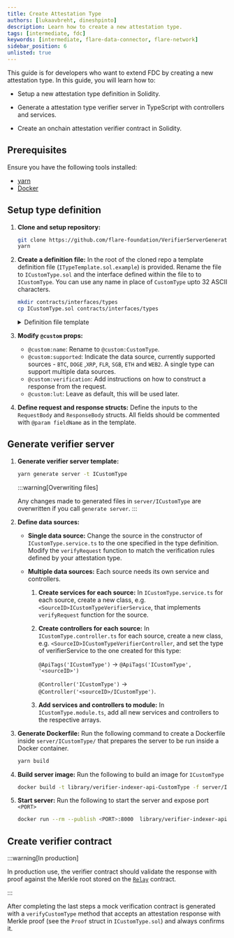 ```yaml
---
title: Create Attestation Type
authors: [lukaavbreht, dineshpinto]
description: Learn how to create a new attestation type.
tags: [intermediate, fdc]
keywords: [intermediate, flare-data-connector, flare-network]
sidebar_position: 6
unlisted: true
---
```



This guide is for developers who want to extend FDC by creating a new attestation type. In this guide, you will learn how to:

- Setup a new attestation type definition in Solidity.

- Generate a attestation type verifier server in TypeScript with controllers and services.

- Create an onchain attestation verifier contract in Solidity.

## Prerequisites

Ensure you have the following tools installed:

- [yarn](https://yarnpkg.com/)
- [Docker](https://www.docker.com)

## Setup type definition

1. **Clone and setup repository:**

   ```bash
   git clone https://github.com/flare-foundation/VerifierServerGenerator.git
   yarn
   ```

2. **Create a definition file:** In the root of the cloned repo a template definition file (`ITypeTemplate.sol.example`) is provided. Rename the file to `ICustomType.sol` and the interface defined within the file to to `ICustomType`. You can use any name in place of `CustomType` upto 32 ASCII characters.

   ```bash
   mkdir contracts/interfaces/types
   cp ICustomType.sol contracts/interfaces/types
   ```

   <details>
     <summary>Definition file template</summary>
     <CodeBlock language="solidity" title="ITypeTemplate.sol.example">
       {ITypeTemplate}
     </CodeBlock>
   </details>

3. **Modify `@custom` props:**

   - `@custom:name`: Rename to `@custom:CustomType`.
   - `@custom:supported`: Indicate the data source, currently supported sources - `BTC`, `DOGE` ,`XRP`, `FLR`, `SGB`, `ETH` and `WEB2`. A single type can support multiple data sources.
   - `@custom:verification`: Add instructions on how to construct a response from the request.
   - `@custom:lut`: Leave as default, this will be used later.

4. **Define request and response structs:** Define the inputs to the `RequestBody` and `ResponseBody` structs. All fields should be commented with `@param fieldName` as in the template.

## Generate verifier server

1. **Generate verifier server template:**

   ```bash
   yarn generate server -t ICustomType
   ```

   :::warning[Overwriting files]

   Any changes made to generated files in `server/ICustomType` are overwritten if you call
   `generate server`.
   :::

2. **Define data sources:**

   - **Single data source:** Change the source in the constructor of `ICustomType.service.ts` to the one specified in the type definition.
     Modify the `verifyRequest` function to match the verification rules defined by your attestation type.

   - **Multiple data sources:** Each source needs its own service and controllers.

     1. **Create services for each source:** In `ICustomType.service.ts` for each source, create a new class, e.g. `<SourceID>ICustomTypeVerifierService`, that implements `verifyRequest` function for the source.

     2. **Create controllers for each source:** In `ICustomType.controller.ts` for each source, create a new class, e.g. `<SourceID>ICustomTypeVerifierController`, and set the type of verifierService to the one created for this type:

        `@ApiTags('ICustomType')` → `@ApiTags('ICustomType', '<sourceID>')`

        `@Controller('ICustomType')` → `@Controller('<sourceID>/ICustomType')`.

     3. **Add services and controllers to module:** In `ICustomType.module.ts`, add all new services and controllers to the respective arrays.

3. **Generate Dockerfile:** Run the following command to create a Dockerfile inside `server/ICustomType/` that prepares the server to be run inside a Docker container.

   ```bash
   yarn build
   ```

4. **Build server image:** Run the following to build an image for `ICustomType`

   ```bash
   docker build -t library/verifier-indexer-api-CustomType -f server/ICustomType/Dockerfile .
   ```

5. **Start server:** Run the following to start the server and expose port `<PORT>`

   ```bash
   docker run --rm --publish <PORT>:8000  library/verifier-indexer-api-CustomType
   ```

## Create verifier contract

:::warning[In production]

In production use, the verifier contract should validate the response with proof against the Merkle root stored on the [`Relay`](/network/fsp/solidity-reference/IRelay) contract.

:::

After completing the last steps a mock verification contract is generated with a `verifyCustomType` method that accepts an attestation response with Merkle proof (see the `Proof` struct in `ICustomType.sol`) and always confirms it.
